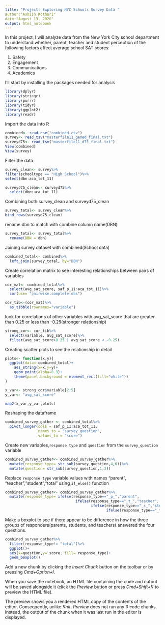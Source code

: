 ```yaml
---
title: "Project: Exploring NYC Schools Survey Data "
author:"Ashish Kothari"
date:"August 13, 2020"
output: html_notebook
---
```


In this project, I will analyze data from the New York City school department to understand whether, parent, teacher and student perception of the following factors affect average school SAT scores:

1. Safety
2. Engagement
3. Communications
4. Academics

I'll start by installing the packages needed for analysis


```r
library(dplyr)
library(stringr)
library(purrr)
library(tidyr)
library(ggplot2)
library(readr)
```
Import the data into R
```r
combined<- read_csv("combined.csv")
survey<- read_tsv("masterfile11_gened_final.txt")
surveyd75<- read_tsv("masterfile11_d75_final.txt")
View(combined)
View(survey)
```
Filter the data

```r
survey_clean<- survey%>%
filter(schooltype == "High School")%>%
select(dbn:aca_tot_11)
```

```r
surveyd75_clean<- surveyd75%>%
  select(dbn:aca_tot_11)
```

Combining both survey_clean and surveyd75_clean
```r
survey_total<- survey_clean%>%
bind_rows(surveyd75_clean)
```

rename dbn to match with combine column name(DBN)
```r
survey_total<- survey_total%>%
  rename(DBN = dbn)
```

Joining survey dataset with combined(School data)

```r
combined_total<- combined%>%
  left_join(survey_total, by="DBN")
```

Create correlation matrix to see interesting relationships between pairs of variables
```r
cor_mat<- combined_total%>%
  select(avg_sat_score, saf_p_11:aca_tot_11)%>%
  cor(use= "pairwise.complete.obs")

cor_tib<-(cor_mat)%>%
  as_tibble(rownames="variable")

```
look for correlations of other variables with avg_sat_score that are greater than 0.25 or less than -0.25(stronger relationship)
```r
strong_cor<- cor_tib%>%
  select(variable, avg_sat_score)%>%
  filter(avg_sat_score>0.25 | avg_sat_score < -0.25)
```

Creating scatter plots to see the relationship in detail
```r
plots<- function(x,y){
  ggplot(data= combined_total)+
    aes_string(x=x,y=y)+
    geom_point(alpha=0.3)+
    theme(panel.background = element_rect(fill="white"))
}

x_var<- strong_cor$variable[2:5]
y_var<- "avg_sat_score"

map2(x_var,y_var,plots)
```
Reshaping the dataframe
```r
combined_survey_gather <- combined_total%>%
  pivot_longer(cols = saf_p_11:aca_tot_11,
               names_to = "survey_question",
               values_to = "score")
```

Create new variables,`response type` and `question` from the `survey_question` variable

```r
combined_survey_gather<- combined_survey_gather%>%
  mutate(response_type= str_sub(survey_question,4,6))%>%
  mutate(question= str_sub(survey_question,1,3))
```

Replace `response type` variable values with names "parent", "teacher","student","total" using `if_else()` function

```r
combined_survey_gather<- combined_survey_gather%>%
  mutate(response_type= ifelse(response_type=="_p_","parent",
                                ifelse(response_type=="_t_","teacher",
                                       ifelse(response_type=="_s_","student",
                                              ifelse(response_type=="_to_","total","NA")))))
```
Make a boxplot to see if there appear to be difference in how the three groups of responders(parents, students, and teachers) answered the four questions.

```r
combined_survey_gather%>%
  filter(response_type!= "total")%>%
  ggplot()+
  aes(x=question,y= score, fill= response_type)+
  geom_boxplot()
```



Add a new chunk by clicking the *Insert Chunk* button on the toolbar or by pressing *Cmd+Option+I*.

When you save the notebook, an HTML file containing the code and output will be saved alongside it (click the *Preview* button or press *Cmd+Shift+K* to preview the HTML file). 

The preview shows you a rendered HTML copy of the contents of the editor. Consequently, unlike *Knit*, *Preview* does not run any R code chunks. Instead, the output of the chunk when it was last run in the editor is displayed.

